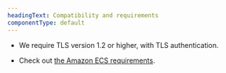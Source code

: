 ```yaml
---
headingText: Compatibility and requirements
componentType: default
---
```


- We require TLS version 1.2 or higher, with TLS authentication.

- Check out [the Amazon ECS requirements](/docs/integrations/host-integrations/host-integrations-list/monitor-services-running-amazon-ecs).